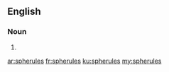 ==English==

===Noun===
{{head|en|plural}}

# {{plural of|spherule|lang=en}}

[[ar:spherules]]
[[fr:spherules]]
[[ku:spherules]]
[[my:spherules]]